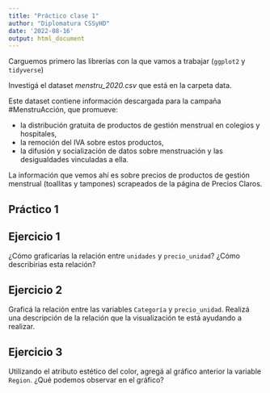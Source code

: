 ```yaml
---
title: "Práctico clase 1"
author: "Diplomatura CSSyHD"
date: '2022-08-16'
output: html_document
---
```


Carguemos primero las librerías con la que vamos a trabajar (`ggplot2` y `tidyverse`)

Investigá el dataset *menstru_2020.csv* que está en la carpeta data. 

Este dataset contiene información descargada para la campaña #MenstruAcción, que promueve:

- la distribución gratuita de productos de gestión menstrual en colegios y hospitales,
- la remoción del IVA sobre estos productos,
- la difusión y socialización de datos sobre menstruación y las desigualdades vinculadas a ella. 

La información que vemos ahí es sobre precios de productos de gestión menstrual (toallitas y tampones) scrapeados de la página de Precios Claros. 

## Práctico 1

## Ejercicio 1

¿Cómo graficarías la relación entre `unidades` y `precio_unidad`? ¿Cómo describirias esta relación?

## Ejercicio 2

Graficá la relación entre las variables `Categoría` y `precio_unidad`. Realizá una descripción de la relación que la visualización te está ayudando a realizar.

## Ejercicio 3

Utilizando el atributo estético del color, agregá al gráfico anterior la variable `Region`. ¿Qué podemos observar en el gráfico?